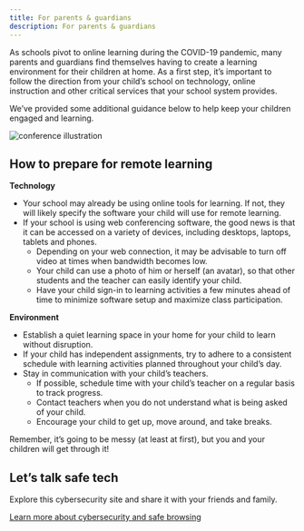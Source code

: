 ```yaml
---
title: For parents & guardians
description: For parents & guardians
---
```




<PageDescription>

As schools pivot to online learning during the COVID-19 pandemic, many parents and guardians find themselves having to create a learning environment for their children at home. As a first step, it’s important to follow the direction from your child’s school on technology, online instruction and other critical services that your school system provides.

We’ve provided some additional guidance below to help keep your children engaged and learning.

</PageDescription>

<Row>
  <Column colMd={2} colLg={3}>

![conference illustration](images/parents-contenttop.png)

  </Column>
</Row>

## How to prepare for remote learning

**Technology**

- Your school may already be using online tools for learning. If not, they will likely specify the software your child will use for remote learning.
- If your school is using web conferencing software, the good news is that it can be accessed on a variety of devices, including desktops, laptops, tablets and phones.
   - Depending on your web connection, it may be advisable to turn off video at times when bandwidth becomes low.
   - Your child can use a photo of him or herself (an avatar), so that other students and the teacher can easily identify your child.
   - Have your child sign-in to learning activities a few minutes ahead of time to minimize software setup and maximize class participation.

**Environment**

- Establish a quiet learning space in your home for your child to learn without disruption.
- If your child has independent assignments, try to adhere to a consistent schedule with learning activities planned throughout your child’s day.
- Stay in communication with your child’s teachers.
   - If possible, schedule time with your child’s teacher on a regular basis to track progress.
   - Contact teachers when you do not understand what is being asked of your child.
   - Encourage your child to get up, move around, and take breaks.

Remember, it’s going to be messy (at least at first), but you and your children will get through it!

<Row className="title-with-text">
  <Column colMd={2} colLg={3}>

## Let’s talk safe tech

  </Column>
  <Column colMd={6} colLg={8}>

Explore this cybersecurity site and share it with your friends and family.

[Learn more about cybersecurity and safe browsing](https://www.ibm.org/activities/cybersecurity/safetech?_ga=2.91304409.259124956.1585774074-1014083408.1584721175)

  </Column>
</Row>